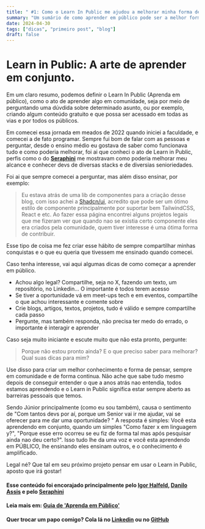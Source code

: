 ```yaml
---
title: " #1: Como o Learn In Public me ajudou a melhorar minha forma de estudar"
summary: "Um sumário de como aprender em público pode ser a melhor forma de consumir um conteúdo, e a melhor forma de o aprender."
date: 2024-04-30
tags: ["dicas", "primeiro post", "blog"]
draft: false
---
```


# Learn in Public: A arte de aprender em conjunto. 

Em um claro resumo, podemos definir o Learn In Public (Aprenda em público), como o ato de aprender algo em comunidade, seja por meio de perguntando uma dúvdida sobre determinado asunto,
ou por exemplo, criando algum conteúdo gratuito e que possa ser acessado em todas as vias e por todos os públicos.

Em comecei essa jornada em meados de 2022 quando iniciei a faculdade, e comecei a de fato programar. Sempre fui bom de falar com as pessoas e perguntar, desde o ensino médio eu gostava de saber
como funcionava tudo e como poderia melhorar, foi ai que conheci o ato de Learn in Public, perfis como o do **[Seraphini](https://twitter.com/sseraphini)** me mostravam como poderia melhorar meu alcance
e conhecer devs de diversas stacks e de diversias senioriedades.  

Foi ai que sempre comecei a perguntar, mas além disso ensinar, por exemplo:

>Eu estava atrás de uma lib de componentes para a criação desse blog, com isso achei a [Shadcn/ui](https://ui.shadcn.com), acredito que pode ser um ótimo estilo de componente principalmente por suportar bem TailwindCSS, React e etc.
Ao fazer essa página encontrei alguns projetos legais que me fizeram ver que quando nao se existia certo componente eles era criados pela comunidade, quem tiver interesse é uma ótima forma de contribuir.

Esse tipo de coisa me fez criar esse hábito de sempre compartilhar minhas conquistas e o que eu queria que tivessem me ensinado quando comecei.

Caso tenha interesse, vai aqui algumas dicas de como começar a aprender em público.

* Achou algo legal? Compartilhe, seja no X, fazendo um texto, um repositório, no Linkedin... O importante é todos terem acesso
* Se tiver a oportunidade vá em meet-ups tech e em eventos, compartilhe o que achou interessante e comente sobre
* Crie blogs, artigos, textos, projetos, tudo é válido e sempre compartilhe cada passo
* Pergunte, mas também responda, não precisa ter medo do errado, o importante é interagir e aprender

Caso seja muito iniciante e escute muito que não esta pronto, pergunte:

>Porque não estou pronto ainda? E o que preciso saber para melhorar? Qual suas dicas para mim? 

Use disso para criar um melhor conhecimento e forma de pensar, sempre em comunidade e de forma continua. Não ache que sabe tudo mesmo depois de conseguir entender
o que a anos atrás nao entendia, todos estamos aprendendo e o Learn in Public significa estar sempre aberto as barreiras pessoais que temos. 

Sendo Júnior principalmente (como eu sou também), causa o sentimento de "Com tantos devs por aí, porque um Senior vai ir me ajudar, vai se oferecer para me dar uma oportunidade? "
A resposta é simples: Você esta aprendendo em conjunto, quando um simples "Como fazer x em linguagem y?", "Porque esse erro ocorreu se eu fiz de forma tal mas após pesquisar ainda nao deu certo?". 
Isso tudo lhe da uma voz e você esta aprendendo em PÚBLICO, lhe ensinando eles ensinam outros, e o conhecimento é amplificado.

Legal né? Que tal em seu próximo projeto pensar em usar o Learn in Public, aposto que irá gostar!

#### Esse conteúdo foi encorajado principalmente pelo [Igor Halfeld](https://twitter.com/igorhalfeld), [Danilo Assis](https://twitter.com/daniloab_) e pelo [Seraphini](https://twitter.com/sseraphini)
#### Leia mais em: [Guia de 'Aprenda em Público'](https://segredo.dev/aprenda-em-publico/)

#### Quer trocar um papo comigo? Cola lá no [Linkedin](https://www.linkedin.com/in/arthcc/) ou no [GitHub](https://github.com/arthcc)


